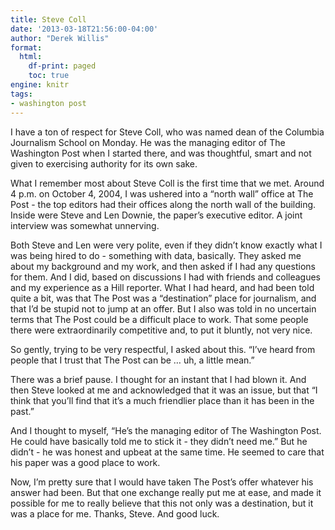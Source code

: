 ```yaml
---
title: Steve Coll
date: '2013-03-18T21:56:00-04:00'
author: "Derek Willis"
format:
  html:
    df-print: paged
    toc: true
engine: knitr
tags:
- washington post
---
```

I have a ton of respect for Steve Coll, who was named dean of the Columbia Journalism School on Monday. He was the managing editor of The Washington Post when I started there, and was thoughtful, smart and not given to exercising authority for its own sake.

What I remember most about Steve Coll is the first time that we met. Around 4 p.m. on October 4, 2004, I was ushered into a “north wall” office at The Post - the top editors had their offices along the north wall of the building. Inside were Steve and Len Downie, the paper’s executive editor. A joint interview was somewhat unnerving.

Both Steve and Len were very polite, even if they didn’t know exactly what I was being hired to do - something with data, basically. They asked me about my background and my work, and then asked if I had any questions for them. And I did, based on discussions I had with friends and colleagues and my experience as a Hill reporter. What I had heard, and had been told quite a bit, was that The Post was a “destination” place for journalism, and that I’d be stupid not to jump at an offer. But I also was told in no uncertain terms that The Post could be a difficult place to work. That some people there were extraordinarily competitive and, to put it bluntly, not very nice.

So gently, trying to be very respectful, I asked about this. “I’ve heard from people that I trust that The Post can be … uh, a little mean.”

There was a brief pause. I thought for an instant that I had blown it. And then Steve looked at me and acknowledged that it was an issue, but that “I think that you’ll find that it’s a much friendlier place than it has been in the past.”

And I thought to myself, “He’s the managing editor of The Washington Post. He could have basically told me to stick it - they didn’t need me.” But he didn’t - he was honest and upbeat at the same time. He seemed to care that his paper was a good place to work.

Now, I’m pretty sure that I would have taken The Post’s offer whatever his answer had been. But that one exchange really put me at ease, and made it possible for me to really believe that this not only was a destination, but it was a place for me. Thanks, Steve. And good luck.
